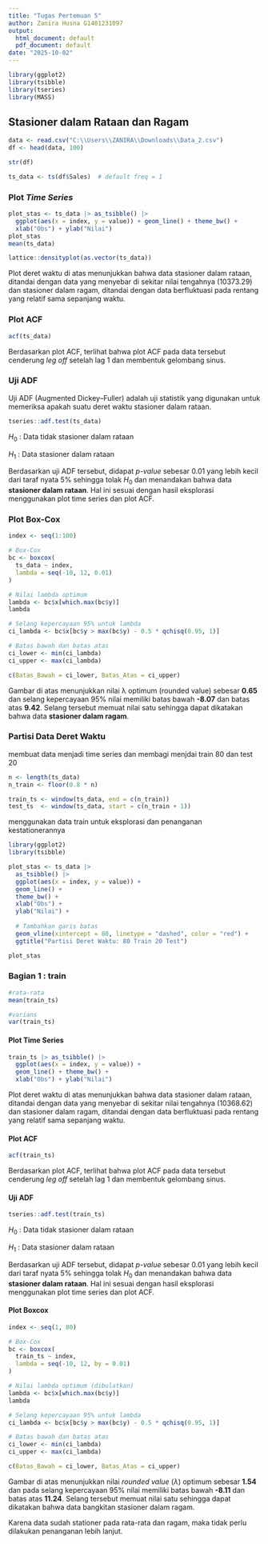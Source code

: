 ---
title: "Tugas Pertemuan 5"
author: Zanira Husna G1401231097
output:
  html_document: default
  pdf_document: default
date: "2025-10-02"
---

```{r, warning=FALSE, message=FALSE}
library(ggplot2)
library(tsibble)
library(tseries)
library(MASS)
```


## Stasioner dalam Rataan dan Ragam


```{r}
data <- read.csv("C:\\Users\\ZANIRA\\Downloads\\Data_2.csv")
df <- head(data, 100)
```

```{r}
str(df)
```
```{r}
ts_data <- ts(df$Sales)  # default freq = 1
```

### Plot *Time Series*

```{r}
plot_stas <- ts_data |> as_tsibble() |> 
  ggplot(aes(x = index, y = value)) + geom_line() + theme_bw() +
  xlab("Obs") + ylab("Nilai")
plot_stas
mean(ts_data)
```

```{r}
lattice::densityplot(as.vector(ts_data))
```

Plot deret waktu di atas menunjukkan bahwa data stasioner dalam rataan, ditandai dengan data yang menyebar di sekitar nilai tengahnya (10373.29) dan stasioner dalam ragam, ditandai dengan data berfluktuasi pada rentang yang relatif sama sepanjang waktu.

### Plot ACF

```{r}
acf(ts_data)
```

Berdasarkan plot ACF, terlihat bahwa plot ACF pada data tersebut
cenderung *leg off* setelah lag 1 dan membentuk gelombang sinus.

### Uji ADF

Uji ADF (Augmented Dickey–Fuller) adalah uji statistik yang digunakan
untuk memeriksa apakah suatu deret waktu stasioner dalam rataan.

```{r}
tseries::adf.test(ts_data)
```

$H_0$ : Data tidak stasioner dalam rataan

$H_1$ : Data stasioner dalam rataan

Berdasarkan uji ADF tersebut, didapat *p-value* sebesar 0.01 yang lebih
kecil dari taraf nyata 5% sehingga tolak $H_0$ dan menandakan bahwa data
**stasioner dalam rataan**. Hal ini sesuai dengan hasil eksplorasi
menggunakan plot time series dan plot ACF.

### Plot Box-Cox

```{r}
index <- seq(1:100)

# Box-Cox
bc <- boxcox(
  ts_data ~ index,
  lambda = seq(-10, 12, 0.01)
)
```


```{r}
# Nilai lambda optimum
lambda <- bc$x[which.max(bc$y)]
lambda
```


```{r}
# Selang kepercayaan 95% untuk lambda
ci_lambda <- bc$x[bc$y > max(bc$y) - 0.5 * qchisq(0.95, 1)]

# Batas bawah dan batas atas
ci_lower <- min(ci_lambda)
ci_upper <- max(ci_lambda)

c(Batas_Bawah = ci_lower, Batas_Atas = ci_upper)
```

Gambar di atas menunjukkan nilai λ optimum (rounded value) sebesar
**0.65** dan selang kepercayaan 95% nilai memiliki batas bawah **-8.07**
dan batas atas **9.42**. Selang tersebut memuat nilai satu sehingga
dapat dikatakan bahwa data  **stasioner dalam ragam**.


### Partisi Data Deret Waktu


membuat data menjadi time series dan membagi menjdai train 80 dan test 20

```{r}
n <- length(ts_data)
n_train <- floor(0.8 * n)

train_ts <- window(ts_data, end = c(n_train))
test_ts  <- window(ts_data, start = c(n_train + 1))
```

menggunakan data train untuk eksplorasi dan penanganan kestationerannya


```{r}
library(ggplot2)
library(tsibble)

plot_stas <- ts_data |> 
  as_tsibble() |> 
  ggplot(aes(x = index, y = value)) +
  geom_line() +
  theme_bw() +
  xlab("Obs") + 
  ylab("Nilai") +
  
  # Tambahkan garis batas
  geom_vline(xintercept = 80, linetype = "dashed", color = "red") +
  ggtitle("Partisi Deret Waktu: 80 Train 20 Test")

plot_stas


```

### Bagian 1 : train

```{r}
#rata-rata
mean(train_ts)

#varians
var(train_ts)
```

#### Plot Time Series

```{r}
train_ts |> as_tsibble() |> 
  ggplot(aes(x = index, y = value)) +
  geom_line() + theme_bw() +
  xlab("Obs") + ylab("Nilai")
```

Plot deret waktu di atas menunjukkan bahwa data stasioner dalam rataan,
ditandai dengan data yang menyebar di sekitar nilai tengahnya (10368.62) dan
stasioner dalam ragam, ditandai dengan data berfluktuasi pada rentang
yang relatif sama sepanjang waktu.

#### Plot ACF

```{r}
acf(train_ts)
```

Berdasarkan plot ACF, terlihat bahwa plot ACF pada data tersebut
cenderung *leg off* setelah lag 1 dan membentuk gelombang sinus.

#### Uji ADF

```{r}
tseries::adf.test(train_ts)
```

$H_0$ : Data tidak stasioner dalam rataan

$H_1$ : Data stasioner dalam rataan

Berdasarkan uji ADF tersebut, didapat *p-value* sebesar 0.01 yang lebih
kecil dari taraf nyata 5% sehingga tolak $H_0$ dan menandakan bahwa data
**stasioner dalam rataan**. Hal ini sesuai dengan hasil eksplorasi
menggunakan plot time series dan plot ACF.

#### Plot Boxcox

```{r}
index <- seq(1, 80)

# Box-Cox
bc <- boxcox(
  train_ts ~ index,
  lambda = seq(-10, 12, by = 0.01)
)
```


```{r}
# Nilai lambda optimum (dibulatkan)
lambda <- bc$x[which.max(bc$y)]
lambda
```

```{r}
# Selang kepercayaan 95% untuk lambda
ci_lambda <- bc$x[bc$y > max(bc$y) - 0.5 * qchisq(0.95, 1)]

# Batas bawah dan batas atas
ci_lower <- min(ci_lambda)
ci_upper <- max(ci_lambda)

c(Batas_Bawah = ci_lower, Batas_Atas = ci_upper)

```

Gambar di atas menunjukkan nilai *rounded value* ($\lambda$) optimum
sebesar **1.54** dan pada selang kepercayaan 95% nilai memiliki batas
bawah **-8.11** dan batas atas **11.24**. Selang tersebut memuat nilai
satu sehingga dapat dikatakan bahwa data bangkitan stasioner dalam
ragam.

Karena data sudah stationer pada rata-rata dan ragam, maka tidak perlu dilakukan penanganan lebih lanjut.